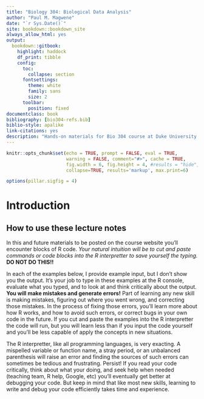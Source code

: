 ```yaml
--- 
title: "Biology 304: Biological Data Analysis"
author: "Paul M. Magwene"
date: "`r Sys.Date()`"
site: bookdown::bookdown_site
always_allow_html: yes
output:
  bookdown::gitbook:
    highlight: haddock
    df_print: tibble
    config:
      toc:
        collapse: section
      fontsettings:
        theme: white
        family: sans
        size: 2 
      toolbar:
        position: fixed    
documentclass: book
bibliography: [bio304-refs.bib]
biblio-style: apalike
link-citations: yes
description: "Hands-on materials for Bio 304 course at Duke University."
---
```


```r
knitr::opts_chunk$set(echo = TRUE, prompt = FALSE, eval = TRUE, 
                      warning = FALSE, comment="#>", cache = TRUE,
                      fig.width = 6, fig.height = 4, #results = "hide",
                      collapse=TRUE, results='markup', max.print=6)

options(pillar.sigfig = 4)
```

# Introduction 




## How to use these lecture notes

In this and future materials to be posted on the course website you'll encounter blocks of R code.  *Your natural intuition will be to cut and paste commands or code blocks into the R interpretter to save yourself the typing.*  **DO NOT DO THIS!!** 

In each of the examples below, I provide example input, but I don't show you the output. It's your job to type in these examples at the R console, evaluate what you typed, and to look at and think critically about the output. **You will make mistakes and generate errors!** Part of learning any new skill is making mistakes, figuring out where you went wrong, and correcting those mistakes.  In the process of fixing those errors, you'll learn more about how R works, and how to avoid such errors, or correct bugs in your own code in the future. If you cut and paste the examples into the R interpretter the code will run, but you will learn less than if you input the code yourself and you'll be less capable of apply the concepts in new situations.   

The R interpretter, like all programming languages, is very exacting.  A mispelled variable or function name, a stray period, or an unbalanced parenthesis will raise an error and finding the sources of such errors can sometimes be tedious and frustrating.  Persist!  If you read your code critically, think about what your doing, and seek help when needed (teaching team, R help, Google, etc) you'll eventually get better at debugging your code.  But keep in mind that like most new skills, learning to write and debug your code efficiently takes time and experience.
